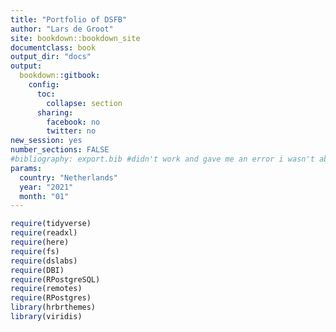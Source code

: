 ```yaml
---
title: "Portfolio of DSFB"
author: "Lars de Groot"
site: bookdown::bookdown_site
documentclass: book
output_dir: "docs"
output:
  bookdown::gitbook: 
    config:
      toc:
        collapse: section
      sharing:
        facebook: no
        twitter: no
new_session: yes
number_sections: FALSE
#bibliography: export.bib #didn't work and gave me an error i wasn't able to find a solution for.
params:
  country: "Netherlands"
  year: "2021"
  month: "01"
---
```


```r
require(tidyverse)
require(readxl)
require(here)
require(fs)
require(dslabs)
require(DBI)
require(RPostgreSQL)
require(remotes)
require(RPostgres)
library(hrbrthemes)
library(viridis)
```


